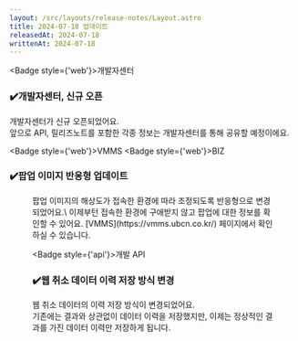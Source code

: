 ```yaml
---
layout: /src/layouts/release-notes/Layout.astro
title: 2024-07-18 업데이트
releasedAt: 2024-07-18
writtenAt: 2024-07-18
---
```



<Badge style={'web'}>개발자센터</Badge>
### ✔️개발자센터, 신규 오픈
개발자센터가 신규 오픈되었어요.\
앞으로 API, 릴리즈노트를 포함한 각종 정보는 개발자센터를 통해 공유할 예정이에요.
<br/>

<Badge style={'web'}>VMMS</Badge>
<Badge style={'web'}>BIZ</Badge>
### ✔️팝업 이미지 반응형 업데이트
<Figure src={image} caption={"팝업 이미지"} />
팝업 이미지의 해상도가 접속한 환경에 따라 조정되도록 반응형으로 변경되었어요.\
이제부턴 접속한 환경에 구애받지 않고 팝업에 대한 정보를 확인할 수 있어요.
[VMMS](https://vmms.ubcn.co.kr/) 페이지에서 확인하실 수 있습니다.
<br/>

<Badge style={'api'}>개발 API</Badge>
### ✔️웹 취소 데이터 이력 저장 방식 변경
웹 취소 데이터의 이력 저장 방식이 변경되었어요.\
기존에는 결과와 상관없이 데이터 이력을 저장했지만, 이제는 정상적인 결과를 가진 데이터 이력만 저장하게 됩니다.
